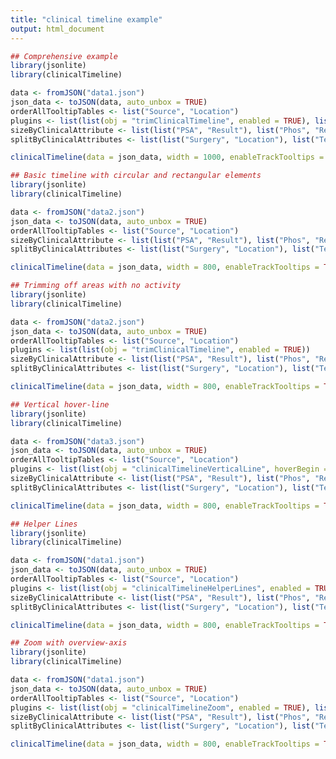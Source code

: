 ```yaml
---
title: "clinical timeline example"
output: html_document
---
```


```r
## Comprehensive example
library(jsonlite)
library(clinicalTimeline)

data <- fromJSON("data1.json")
json_data <- toJSON(data, auto_unbox = TRUE)
orderAllTooltipTables <- list("Source", "Location")
plugins <- list(list(obj = "trimClinicalTimeline", enabled = TRUE), list(obj = "clinicalTimelineHelperLines", enabled = TRUE), list(obj = "clinicalTimelineOverviewAxis", enabled = TRUE), list(obj = "clinicalTimelineVerticalLine", hoverBegin = 200, hoverEnd = 770, enabled = TRUE), list(obj = "clinicalTimelineZoom", enabled = TRUE))
sizeByClinicalAttribute <- list(list("PSA", "Result"), list("Phos", "Result"))
splitByClinicalAttributes <- list(list("Surgery", "Location"), list("Test", "Type"), list("TreatmentType", list("TREATMENT_TYPE", "AGENT")), list("TreatmentTypeStuff", list("TREATMENT_TYPE", "STUFF")))

clinicalTimeline(data = json_data, width = 1000, enableTrackTooltips = TRUE, orderAllTooltipTables = orderAllTooltipTables, plugins = plugins, sizeByClinicalAttribute = sizeByClinicalAttribute, splitByClinicalAttributes = splitByClinicalAttributes)
```

```r
## Basic timeline with circular and rectangular elements
library(jsonlite)
library(clinicalTimeline)

data <- fromJSON("data2.json")
json_data <- toJSON(data, auto_unbox = TRUE)
orderAllTooltipTables <- list("Source", "Location")
sizeByClinicalAttribute <- list(list("PSA", "Result"), list("Phos", "Result"))
splitByClinicalAttributes <- list(list("Surgery", "Location"), list("Test", "Type"), list("TreatmentType", list("TREATMENT_TYPE", "AGENT")), list("TreatmentTypeStuff", list("TREATMENT_TYPE", "STUFF")))

clinicalTimeline(data = json_data, width = 800, enableTrackTooltips = TRUE, orderAllTooltipTables = orderAllTooltipTables, sizeByClinicalAttribute = sizeByClinicalAttribute, splitByClinicalAttributes = splitByClinicalAttributes)
```

```r
## Trimming off areas with no activity
library(jsonlite)
library(clinicalTimeline)

data <- fromJSON("data2.json")
json_data <- toJSON(data, auto_unbox = TRUE)
orderAllTooltipTables <- list("Source", "Location")
plugins <- list(list(obj = "trimClinicalTimeline", enabled = TRUE))
sizeByClinicalAttribute <- list(list("PSA", "Result"), list("Phos", "Result"))
splitByClinicalAttributes <- list(list("Surgery", "Location"), list("Test", "Type"), list("TreatmentType", list("TREATMENT_TYPE", "AGENT")), list("TreatmentTypeStuff", list("TREATMENT_TYPE", "STUFF")))

clinicalTimeline(data = json_data, width = 800, enableTrackTooltips = TRUE, orderAllTooltipTables = orderAllTooltipTables, plugins = plugins, sizeByClinicalAttribute = sizeByClinicalAttribute, splitByClinicalAttributes = splitByClinicalAttributes)
```

```r
## Vertical hover-line
library(jsonlite)
library(clinicalTimeline)

data <- fromJSON("data3.json")
json_data <- toJSON(data, auto_unbox = TRUE)
orderAllTooltipTables <- list("Source", "Location")
plugins <- list(list(obj = "clinicalTimelineVerticalLine", hoverBegin = 200, hoverEnd = 770, enabled = TRUE))
sizeByClinicalAttribute <- list(list("PSA", "Result"), list("Phos", "Result"))
splitByClinicalAttributes <- list(list("Surgery", "Location"), list("Test", "Type"), list("TreatmentType", list("TREATMENT_TYPE", "AGENT")), list("TreatmentTypeStuff", list("TREATMENT_TYPE", "STUFF")))

clinicalTimeline(data = json_data, width = 800, enableTrackTooltips = TRUE, orderAllTooltipTables = orderAllTooltipTables, plugins = plugins, sizeByClinicalAttribute = sizeByClinicalAttribute, splitByClinicalAttributes = splitByClinicalAttributes)
```

```r
## Helper Lines
library(jsonlite)
library(clinicalTimeline)

data <- fromJSON("data1.json")
json_data <- toJSON(data, auto_unbox = TRUE)
orderAllTooltipTables <- list("Source", "Location")
plugins <- list(list(obj = "clinicalTimelineHelperLines", enabled = TRUE))
sizeByClinicalAttribute <- list(list("PSA", "Result"), list("Phos", "Result"))
splitByClinicalAttributes <- list(list("Surgery", "Location"), list("Test", "Type"), list("TreatmentType", list("TREATMENT_TYPE", "AGENT")), list("TreatmentTypeStuff", list("TREATMENT_TYPE", "STUFF")))

clinicalTimeline(data = json_data, width = 800, enableTrackTooltips = TRUE, orderAllTooltipTables = orderAllTooltipTables, plugins = plugins, sizeByClinicalAttribute = sizeByClinicalAttribute, splitByClinicalAttributes = splitByClinicalAttributes)
```

```r
## Zoom with overview-axis
library(jsonlite)
library(clinicalTimeline)

data <- fromJSON("data1.json")
json_data <- toJSON(data, auto_unbox = TRUE)
orderAllTooltipTables <- list("Source", "Location")
plugins <- list(list(obj = "clinicalTimelineZoom", enabled = TRUE), list(obj = "clinicalTimelineOverviewAxis", enabled = TRUE))
sizeByClinicalAttribute <- list(list("PSA", "Result"), list("Phos", "Result"))
splitByClinicalAttributes <- list(list("Surgery", "Location"), list("Test", "Type"), list("TreatmentType", list("TREATMENT_TYPE", "AGENT")), list("TreatmentTypeStuff", list("TREATMENT_TYPE", "STUFF")))

clinicalTimeline(data = json_data, width = 800, enableTrackTooltips = TRUE, orderAllTooltipTables = orderAllTooltipTables, plugins = plugins, sizeByClinicalAttribute = sizeByClinicalAttribute, splitByClinicalAttributes = splitByClinicalAttributes)
```
